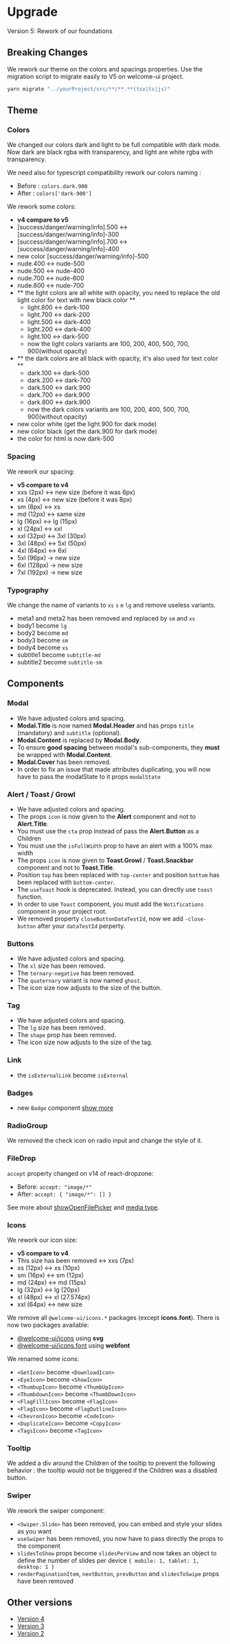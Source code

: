 # Upgrade

Version 5: Rework of our foundations

## Breaking Changes

We rework our theme on the colors and spacings properties. Use the migration script to migrate easily to V5 on welcome-ui project.

```bash
yarn migrate "../yourProject/src/**/**.**(tsx|ts|js)"
```

## Theme

### Colors

We changed our colors dark and light to be full compatible with dark mode. Now dark are black rgba with transparency, and light are white rgba with transparency.

We need also for typescript compatibility rework our colors naming :

- Before : `colors.dark.900`
- After : `colors['dark-900']`

We rework some colors:

- **v4 compare to v5**
- [success/danger/warning/info].500 <-> [success/danger/warning/info]-300
- [success/danger/warning/info].700 <-> [success/danger/warning/info]-400
- new color [success/danger/warning/info]-500
- nude.400 <-> nude-500
- nude.500 <-> nude-400
- nude.700 <-> nude-600
- nude.800 <-> nude-700
- ** the light colors are all white with opacity, you need to replace the old light color for text with new black color **
  - light.800 <-> dark-100
  - light.700 <-> dark-200
  - light.500 <-> dark-400
  - light.200 <-> dark-400
  - light.100 <-> dark-500
  - now the light colors variants are 100, 200, 400, 500, 700, 900(without opacity)
- ** the dark colors are all black with opacity, it's also used for text color **
  - dark.100 <-> dark-500
  - dark.200 <-> dark-700
  - dark.500 <-> dark.900
  - dark.700 <-> dark.900
  - dark.800 <-> dark.900
  - now the dark colors variants are 100, 200, 400, 500, 700, 900(without opacity)
- new color white (get the light.900 for dark mode)
- new color black (get the dark.900 for dark mode)
- the color for html is now dark-500

### Spacing

We rework our spacing:

- **v5 compare to v4**
- xxs (2px) <-> new size (before it was 6px)
- xs (4px) <-> new size (before it was 8px)
- sm (8px) <-> xs
- md (12px) <-> same size
- lg (16px) <-> lg (15px)
- xl (24px) <-> xxl
- xxl (32px) <-> 3xl (30px)
- 3xl (48px) <-> 5xl (50px)
- 4xl (64px) <-> 6xl
- 5xl (96px) -> new size
- 6xl (128px) -> new size
- 7xl (192px) -> new size

### Typography

We change the name of variants to `xs` `s` `m` `lg` and remove useless variants.

- meta1 and meta2 has been removed and replaced by `sm` and `xs`
- body1 become `lg`
- body2 become `md`
- body3 become `sm`
- body4 become `xs`
- subtitle1 become `subtitle-md`
- subtitle2 become `subtitle-sm`

## Components

### Modal

- We have adjusted colors and spacing.
- **Modal.Title** is now named **Modal.Header** and has props `title` (mandatory) and `subtitle` (optional).
- **Modal.Content** is replaced by **Modal.Body**.
- To ensure **good spacing** between modal's sub-components, they **must** be wrapped with **Modal.Content**.
- **Modal.Cover** has been removed.
- In order to fix an issue that made attributes duplicating, you will now have to pass the modalState to it props `modalState`

### Alert / Toast / Growl

- We have adjusted colors and spacing.
- The props `icon` is now given to the **Alert** component and not to **Alert.Title**.
- You must use the `cta` prop instead of pass the **Alert.Button** as a Children
- You must use the `isFullWidth` prop to have an alert with a 100% max width
- The props `icon` is now given to **Toast.Growl** / **Toast.Snackbar** component and not to **Toast.Title**.
- Position `top` has been replaced with `top-center` and position `bottom` has been replaced with `bottom-center`.
- The `useToast` hook is deprecated. Instead, you can directly use `toast` function.
- In order to use `Toast` component, you must add the `Notifications` component in your project root.
- We removed property `closeButtonDataTestId`, now we add `-close-button` after your `dataTestId` perperty.

### Buttons

- We have adjusted colors and spacing.
- The `xl` size has been removed.
- The `ternary-negative` has been removed.
- The `quaternary` variant is now named `ghost`.
- The icon size now adjusts to the size of the button.

### Tag

- We have adjusted colors and spacing.
- The `lg` size has been removed.
- The `shape` prop has been removed.
- The icon size now adjusts to the size of the tag.

### Link

- the `isExternalLink` become `isExternal`

### Badges

- new `Badge` component [show more](/components/badge)

### RadioGroup

We removed the check icon on radio input and change the style of it.

### FileDrop

`accept` property changed on v14 of react-dropzone:

- Before: `accept: "image/*"`
- After: `accept: { "image/*": [] }`

See more about [showOpenFilePicker](https://developer.mozilla.org/en-US/docs/Web/API/window/showOpenFilePicker#examples) and [media type](https://developer.mozilla.org/en-US/docs/Web/HTTP/Basics_of_HTTP/MIME_types/Common_types).

### Icons

We rework our icon size:

- **v5 compare to v4**
- This size has been removed <-> xxs (7px)
- xs (12px) <-> xs (10px)
- sm (16px) <-> sm (12px)
- md (24px) <-> md (15px)
- lg (32px) <-> lg (20px)
- xl (48px) <-> xl (27.574px)
- xxl (64px) <-> new size

We remove all `@welcome-ui/icons.*` packages (except **icons.font**). There is now two packages available:

- [@welcome-ui/icons](components/icons) using **svg**
- [@welcome-ui/icons.font](components/icons-font) using **webfont**

We renamed some icons:

- `<GetIcon>` become `<DownloadIcon>`
- `<EyeIcon>` become `<ShowIcon>`
- `<ThumbupIcon>` become `<ThumbUpIcon>`
- `<ThumbdownIcon>` become `<ThumbDownIcon>`
- `<FlagFillIcon>` become `<FlagIcon>`
- `<FlagIcon>` become `<FlagOutlineIcon>`
- `<ChevronIcon>` become `<CodeIcon>`
- `<DuplicateIcon>` become `<CopyIcon>`
- `<TagsIcon>` become `<TagIcon>`

### Tooltip

We added a div around the Children of the tooltip to prevent the following behavior : the tooltip would not be triggered if the Children was a disabled button.

### Swiper

We rework the swiper component:

- `<Swiper.Slide>` has been removed, you can embed and style your slides as you want
- `useSwiper` has been removed, you now have to pass directly the props to the component
- `slidesToShow` props become `slidesPerView` and now takes an object to define the number of slides per device `{ mobile: 1, tablet: 1, desktop: 1 }`
- `renderPaginationItem`, `nextButton`, `prevButton` and `slidesToSwipe` props have been removed

## Other versions

- [Version 4](upgrades/v4)
- [Version 3](upgrades/v3)
- [Version 2](upgrades/v2)

<pagination />
